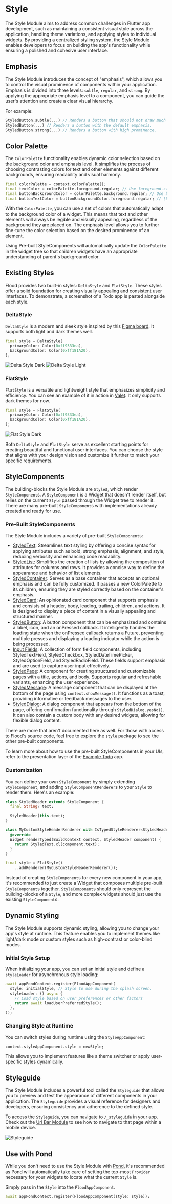 # Style

The Style Module aims to address common challenges in Flutter app development, such as maintaining a consistent visual style across the application, handling theme variations, and applying styles to individual widgets. By providing a centralized styling system, the Style Module enables developers to focus on building the app's functionality while ensuring a polished and cohesive user interface.

## Emphasis

The Style Module introduces the concept of "emphasis", which allows you to control the visual prominence of components within your application. Emphasis is divided into three levels: `subtle`, `regular`, and `strong`. By applying the appropriate emphasis level to a component, you can guide the user's attention and create a clear visual hierarchy.

For example:

```dart
StyledButton.subtle(...) // Renders a button that should not draw much attention.
StyledButton(...) // Renders a button with the default emphasis.
StyledButton.strong(...) // Renders a button with high prominence.
```

## Color Palette

The `ColorPalette` functionality enables dynamic color selection based on the background color and emphasis level. It simplifies the process of choosing contrasting colors for text and other elements against different backgrounds, ensuring readability and visual harmony.

```dart
final colorPalette = context.colorPalette();
final textColor = colorPalette.foreground.regular; // Use foreground.strong for an emphasized text, or foreground.subtle for subtle text.
final buttonBackgroundColor = colorPalette.background.regular; // Use background.strong or background.subtle to define emphasis.
final buttonTextColor = buttonBackgroundColor.foreground.regular; // [buttonBackgroundColor] is both a `Color` and a `ColorPalette`, so you can see what the text's foreground color should be.
```

With the `ColorPalette`, you can use a set of colors that automatically adapt to the background color of a widget. This means that text and other elements will always be legible and visually appealing, regardless of the background they are placed on. The emphasis level allows you to further fine-tune the color selection based on the desired prominence of an element.

Using Pre-built StyleComponents will automatically update the `ColorPalette` in the widget tree so that children widgets have an appropriate understanding of parent's background color.

## Existing Styles

Flood provides two built-in styles: `DeltaStyle` and `FlatStyle`. These styles offer a solid foundation for creating visually appealing and consistent user interfaces. To demonstrate, a screenshot of a Todo app is pasted alongside each style.

### DeltaStyle

`DeltaStyle` is a modern and sleek style inspired by this [Figma board](https://www.figma.com/community/file/1289153688740927558). It supports both light and dark themes well.

```dart
final style = DeltaStyle(
  primaryColor: Color(0xff9333ea),
  backgroundColor: Color(0xff181A20),
);
```

![Delta Style Dark](/delta-style-dark.png)
![Delta Style Light](/delta-style-light.png)

### FlatStyle

`FlatStyle` is a versatile and lightweight style that emphasizes simplicity and efficiency. You can see an example of it in action in [Valet](https://www.valetbudget.com/). It only supports dark themes for now.

```dart
final style = FlatStyle(
  primaryColor: Color(0xff9333ea),
  backgroundColor: Color(0xff181A20),
);
```

![Flat Style Dark](/flat-style.png)

Both `DeltaStyle` and `FlatStyle` serve as excellent starting points for creating beautiful and functional user interfaces. You can choose the style that aligns with your design vision and customize it further to match your specific requirements.

## StyleComponents

The building-blocks the Style Module are `Style`s, which render `StyleComponent`s. A `StyleComponent` is a Widget that doesn't render itself, but relies on the current `Style` passed through the Widget tree to render it. There are many pre-built `StyleComponent`s with implementations already created and ready for use.

### Pre-Built StyleComponents

The Style Module includes a variety of pre-built `StyleComponent`s:

-   [StyledText](/style/text): Streamlines text styling by offering a concise syntax for applying attributes such as bold, strong emphasis, alignment, and style, reducing verbosity and enhancing code readability.
-   [StyledList](/style/list): Simplifies the creation of lists by allowing the composition of attributes for columns and rows. It provides a concise way to define the appearance and behavior of list elements.
-   [StyledContainer](/style/container): Serves as a base container that accepts an optional emphasis and can be fully customized. It passes a new ColorPalette to its children, ensuring they are styled correctly based on the container's emphasis.
-   [StyledCard](/style/card): An opinionated card component that supports emphasis and consists of a header, body, leading, trailing, children, and actions. It is designed to display a piece of content in a visually appealing and structured manner.
-   [StyledButton](/style/button): A button component that can be emphasized and contains a label, icon, and an onPressed callback. It intelligently handles the loading state when the onPressed callback returns a Future, preventing multiple presses and displaying a loading indicator while the action is being processed.
-   [Input Fields](/style/input): A collection of form field components, including StyledTextField, StyledCheckbox, StyledDateTimePicker, StyledOptionField, and StyledRadioField. These fields support emphasis and are used to capture user input effectively.
-   [StyledPage](/style/page): A component for creating structured and customizable pages with a title, actions, and body. Supports regular and refreshable variants, enhancing the user experience.
-   [StyledMessage](/style/message): A message component that can be displayed at the bottom of the page using `context.showMessage()`. It functions as a toast, providing informative or feedback messages to the user.
-   [StyledDialog](/style/dialog): A dialog component that appears from the bottom of the page, offering confirmation functionality through `StyledDialog.yesNo()`. It can also contain a custom body with any desired widgets, allowing for flexible dialog content.

There are more that aren't documented here as well. For those with access to Flood's source code, feel free to explore the `style` package to see the other pre-built components.

To learn more about how to use the pre-built StyleComponents in your UIs, refer to the presentation layer of the [Example Todo](https://github.com/JLogical-Apps/flood-example/tree/master/todo/lib/presentation) app.

### Customization

You can define your own `StyleComponent` by simply extending `StyleComponent`, and adding `StyleComponentRenderer`s to your `Style` to render them. Here's an example:

```dart filename="example/lib/widgets/styled_header.dart"
class StyledHeader extends StyleComponent {
  final String? text;

  StyledHeader(this.text);
}
```

```dart filename="example/lib/widgets/styled_header_renderer.dart"
class MyCustomStyleHeaderRenderer with IsTypedStyleRenderer<StyledHeader> {
  @override
  Widget renderTyped(BuildContext context, StyledHeader component) {
    return StyledText.xl(component.text);
  }
}
```

```dart filename="example/lib/style.dart"
final style = FlatStyle()
    ..addRenderer(MyCustomStyleHeaderRenderer());
```

Instead of creating `StyleComponent`s for every new component in your app, it's recommended to just create a Widget that composes multiple pre-built `StyleComponent`s together. `StyleComponent`s should only represent the building-blocks of a `Style`, and more complex widgets should just use the existing `StyleComponent`s.

## Dynamic Styling

The Style Module supports dynamic styling, allowing you to change your app's style at runtime. This feature enables you to implement themes like light/dark mode or custom styles such as high-contrast or color-blind modes.

### Initial Style Setup

When initializing your app, you can set an initial style and define a `styleLoader` for asynchronous style loading:

```dart
await appPondContext.register(FloodAppComponent(
  style: initialStyle, // Style to use during the splash screen.
  styleLoader: () async {
    // Load style based on user preferences or other factors
    return await loadUserPreferredStyle();
  },
));
```

### Changing Style at Runtime

You can switch styles during runtime using the `StyleAppComponent`:

```dart
context.styleAppComponent.style = newStyle;
```

This allows you to implement features like a theme switcher or apply user-specific styles dynamically.

## Styleguide

The Style Module includes a powerful tool called the `Styleguide` that allows you to preview and test the appearance of different components in your application. The `Styleguide` provides a visual reference for designers and developers, ensuring consistency and adherence to the defined style.

To access the `Styleguide`, you can navigate to `/_styleguide` in your app. Check out the [Url Bar Module](/url-bar) to see how to navigate to that page within a mobile device.

![Styleguide](/styleguide.png)

## Use with Pond

While you don't need to use the Style Module with [Pond](/pond), it's recommended as Pond will automatically take care of setting the top-most `Provider` necessary for your widgets to locate what the current `Style` is.

Simply pass in the `Style` into the `FloodAppComponent`.

```dart filename="example/lib/main.dart"
await appPondContext.register(FloodAppComponent(style: style));
```
